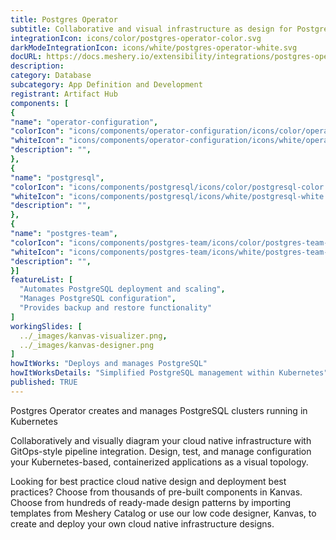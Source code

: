 ```yaml
---
title: Postgres Operator
subtitle: Collaborative and visual infrastructure as design for Postgres Operator
integrationIcon: icons/color/postgres-operator-color.svg
darkModeIntegrationIcon: icons/white/postgres-operator-white.svg
docURL: https://docs.meshery.io/extensibility/integrations/postgres-operator
description: 
category: Database
subcategory: App Definition and Development
registrant: Artifact Hub
components: [
{
"name": "operator-configuration",
"colorIcon": "icons/components/operator-configuration/icons/color/operator-configuration-color.svg",
"whiteIcon": "icons/components/operator-configuration/icons/white/operator-configuration-white.svg",
"description": "",
},
{
"name": "postgresql",
"colorIcon": "icons/components/postgresql/icons/color/postgresql-color.svg",
"whiteIcon": "icons/components/postgresql/icons/white/postgresql-white.svg",
"description": "",
},
{
"name": "postgres-team",
"colorIcon": "icons/components/postgres-team/icons/color/postgres-team-color.svg",
"whiteIcon": "icons/components/postgres-team/icons/white/postgres-team-white.svg",
"description": "",
}]
featureList: [
  "Automates PostgreSQL deployment and scaling",
  "Manages PostgreSQL configuration",
  "Provides backup and restore functionality"
]
workingSlides: [
  ../_images/kanvas-visualizer.png,
  ../_images/kanvas-designer.png
]
howItWorks: "Deploys and manages PostgreSQL"
howItWorksDetails: "Simplified PostgreSQL management within Kubernetes"
published: TRUE
---
```

<p>
Postgres Operator creates and manages PostgreSQL clusters running in Kubernetes
</p>
<p>
    Collaboratively and visually diagram your cloud native infrastructure with GitOps-style pipeline integration. Design, test, and manage configuration your Kubernetes-based, containerized applications as a visual topology.
</p>
<p>
    Looking for best practice cloud native design and deployment best practices? Choose from thousands of pre-built components in Kanvas. Choose from hundreds of ready-made design patterns by importing templates from Meshery Catalog or use our low code designer, Kanvas, to create and deploy your own cloud native infrastructure designs.
</p>
